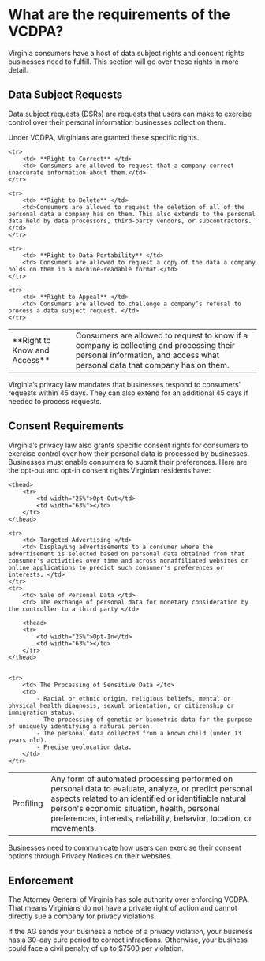 # What are the requirements of the VCDPA?

Virginia consumers have a host of data subject rights and consent rights businesses need to fulfill. This section will go over these rights in more detail.

## Data Subject Requests

Data subject requests (DSRs) are requests that users can make to exercise control over their personal information businesses collect on them.

Under VCDPA, Virginians are granted these specific rights.

<table>
    <tr>
        <td> **Right to Know and Access** </td>
        <td> Consumers are allowed to request to know if a company is collecting and processing their personal information, and access what personal data that company has on them. </td>
    </tr>

    <tr>
        <td> **Right to Correct** </td>
        <td> Consumers are allowed to request that a company correct inaccurate information about them.</td>
    </tr>

    <tr>
        <td> **Right to Delete** </td>
        <td>Consumers are allowed to request the deletion of all of the personal data a company has on them. This also extends to the personal data held by data processors, third-party vendors, or subcontractors.</td>
    </tr>

    <tr>
        <td> **Right to Data Portability** </td>
        <td> Consumers are allowed to request a copy of the data a company holds on them in a machine-readable format.</td>
    </tr>

    <tr>
        <td> **Right to Appeal** </td>
        <td> Consumers are allowed to challenge a company’s refusal to process a data subject request. </td>
    </tr>
</table>


Virginia’s privacy law mandates that businesses respond to consumers' requests within 45 days. They can also extend for an additional 45 days if needed to process requests.

## Consent Requirements

Virginia’s privacy law also grants specific consent rights for consumers to exercise control over how their personal data is processed by businesses. Businesses must enable consumers to submit their preferences. Here are the opt-out and opt-in consent rights Virginian residents have:


<table>

    <thead>
        <tr>
            <td width="25%">Opt-Out</td>
            <td width="63%"></td>
        </tr>
    </thead>

    <tr> 
        <td> Targeted Advertising </td>
        <td> Displaying advertisements to a consumer where the advertisement is selected based on personal data obtained from that consumer's activities over time and across nonaffiliated websites or online applications to predict such consumer's preferences or interests. </td>
    </tr>
    <tr>
        <td> Sale of Personal Data </td>
        <td> The exchange of personal data for monetary consideration by the controller to a third party </td>
</tr>
<tr>
        <td> Profiling </td>
        <td> Any form of automated processing performed on personal data to evaluate, analyze, or predict personal aspects related to an identified or identifiable natural person's economic situation, health, personal preferences, interests, reliability, behavior, location, or movements. </td>
    </tr>

        <thead>
        <tr>
            <td width="25%">Opt-In</td>
            <td width="63%"></td>
        </tr>
    </thead>


    <tr>
        <td> The Processing of Sensitive Data </td>
        <td> 
            - Racial or ethnic origin, religious beliefs, mental or physical health diagnosis, sexual orientation, or citizenship or immigration status.  
            - The processing of genetic or biometric data for the purpose of uniquely identifying a natural person.
            - The personal data collected from a known child (under 13 years old).
            - Precise geolocation data.
        </td>
    </tr>
</table>

Businesses need to communicate how users can exercise their consent options through Privacy Notices on their websites.

## Enforcement 

The Attorney General of Virginia has sole authority over enforcing VCDPA. That means Virginians do not have a private right of action and cannot directly sue a company for privacy violations. 

If the AG sends your business a notice of a privacy violation, your business has a 30-day cure period to correct infractions. Otherwise, your business could face a civil penalty of up to $7500 per violation.